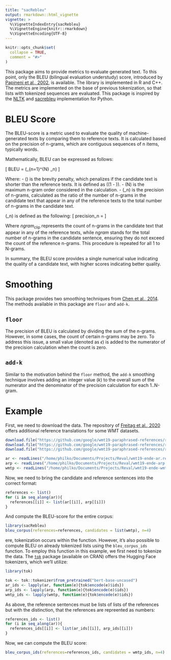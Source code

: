 ```yaml
---
title: "sacRebleu"
output: rmarkdown::html_vignette
vignette: >
  %\VignetteIndexEntry{sacRebleu}
  %\VignetteEngine{knitr::rmarkdown}
  %\VignetteEncoding{UTF-8}
---
```


```r
knitr::opts_chunk$set(
  collapse = TRUE,
  comment = "#>"
)
```

This package aims to provide metrics to evaluate generated text. To this point, only the BLEU (bilingual evaluation understudy) score, introduced by [Papineni et al., 2002](https://aclanthology.org/P02-1040/),
is available. The library is implemented in R and C++. The metrics are implemented on the base of previous tokenization, so that lists with tokenized sequences are evaluated.
This package is inspired by the [NLTK](https://www.nltk.org/) and [sacrebleu](https://github.com/mjpost/sacrebleu) implementation for Python.

# BLEU Score
The BLEU-score is a metric used to evaluate the quality of machine-generated texts by comparing them to
reference texts. It is calculated based on the precision of n-grams, which are contiguous sequences of n items, typically words.

Mathematically, BLEU can be expressed as follows:

\[
BLEU = \text{{BP}} \times \exp\left(\sum_{n=1}^{N} \frac{1}{N} \log \text{{precision}}_n\right)
\]

Where:
 - \(\text{{BP}}\) is the brevity penalty, which penalizes if the candidate text is shorter than the reference texts.
   It is defined as \(\exp(1 - \frac{{\text{{reference length}}}}{{\text{{output length}}}})\).
 - \(N\) is the maximum n-gram order considered in the calculation.
 - \(\text{{precision}}_n\) is the precision of n-grams, calculated as the ratio of the number of
   n-grams in the candidate text that appear in any of the reference texts to the total number of n-grams in the candidate text.

\(\text{{precision}}_n\) is defined as the following:
\[
precision_n = \frac{\sum_{c \in \text{Cand}} ngram_{\text{clip}}(c)}{\sum_{r \in \text{Ref}_{\text{Cand}}} ngram(r)}
\]

Where $ngram_{\text{clip}}$ represents the count of n-grams in the candidate text that appear in any of the reference texts, while $ngram$ stands
for the total number of n-grams in the candidate sentence, ensuring they do not exceed the count of the reference n-grams. This procedure is
repeated for all 1 to N-grams.


In summary, the BLEU score provides a single numerical value indicating the quality of a candidate text, with higher scores indicating better quality.


# Smoothing
This package provides two smoothing techniques from [Chen et al., 2014](https://aclanthology.org/W14-3346/). The methods available in this
package are `floor` and `add-k`.

## `floor`
The precision of BLEU is calculated by dividing the sum of the n-grams. However, in some cases, the count of certain n-grams may be zero. To address
this issue, a small value (denoted as $\epsilon$) is added to the numerator of the precision calculation when the count is zero.

## `add-k`
Similar to the motivation behind the `floor` method, the `add-k` smoothing technique involves adding an integer value ($k$) to the overall sum of
the numerator and the denominator of the precision calculation for each 1..N-gram.

# Example

First, we need to download the data. The repository of [Freitag et al., 2020](https://github.com/google/wmt19-paraphrased-references) offers additional reference translations
for some WMT datasets.
```R
download.file("https://github.com/google/wmt19-paraphrased-references/raw/master/wmt19/ende/wmt19-ende-ar.ref", "wmt19-ende-ar.ref", method="wget")
download.file("https://github.com/google/wmt19-paraphrased-references/raw/master/wmt19/ende/wmt19-ende-arp.ref", "wmt19-ende-arp.ref", method="wget")
download.file("https://github.com/google/wmt19-paraphrased-references/raw/master/wmt19/ende/wmt19-ende-wmtp.ref", "wmt19-ende-wmtp.ref", method="wget")
```

```R
ar <- readLines("/home/philko/Documents/Projects/Reval/wmt19-ende-ar.ref")
arp <- readLines("/home/philko/Documents/Projects/Reval/wmt19-ende-arp.ref")
wmtp <- readLines("/home/philko/Documents/Projects/Reval/wmt19-ende-wmtp.ref")
```

Now, we need to bring the candidate and reference sentences into the correct format:
```r
references <- list()
for (i in seq_along(ar)){
  references[[i]] <- list(ar[[i]], arp[[i]])
}
```
And compute the BLEU-score for the entire corpus:
```r
library(sacRebleu)
bleu_corpus(references=references, candidates = list(wmtp), n=4)
```

ere, tokenization occurs within the function. However, it's also possible to compute BLEU on already tokenized lists using the `bleu_corpus_ids`
function. To employ this function in this example, we first need to tokenize the data. The [`tok`](https://cran.r-project.org/package=tok) package (available on CRAN) offers the
Hugging Face tokenizers, which we'll utilize:
```r
library(tok)

tok <- tok::tokenizer$from_pretrained("bert-base-uncased")
ar_ids <- lapply(ar, function(e){tok$encode(e)$ids})
arp_ids <- lapply(arp, function(e){tok$encode(e)$ids})
wmtp_ids <- lapply(wmtp, function(e){tok$encode(e)$ids})
```
As above, the reference sentences must be lists of lists of the references but with the distinction, that the references are repreented as numbers:
```r
references_ids <- list()
for (i in seq_along(ar)){
  references_ids[[i]] <- list(ar_ids[[i]], arp_ids[[i]])
}
```

Now, we can compute the BLEU score:
```r
bleu_corpus_ids(references=references_ids, candidates = wmtp_ids, n=4)
```